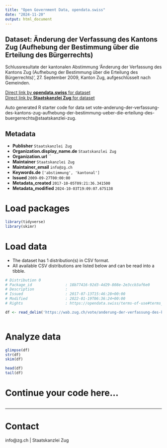 ```yaml
---
title: "Open Government Data, opendata.swiss"
date: "2024-11-20"
output: html_document
---
```


## Dataset: Änderung der Verfassung des Kantons Zug  (Aufhebung der Bestimmung über die Erteilung des Bürgerrechts)

Schlussresultate der kantonalen Abstimmung 'Änderung der Verfassung des Kantons Zug  (Aufhebung der Bestimmung über die Erteilung des Bürgerrechts)', 27. September 2009, Kanton Zug, aufgeschlüsselt nach Gemeinden.

[Direct link by **opendata.swiss** for dataset](https://opendata.swiss/de/dataset/anderung-der-verfassung-des-kantons-zug-aufhebung-der-bestimmung-uber-die-erteilung-des-burgerr)<br>
[Direct link by **Staatskanzlei Zug** for dataset](https://wab.zug.ch/vote/anderung-der-verfassung-des-kantons-zug-aufhebung-der-bestimmung-ueber-die-erteilung-des-buergerrechts/data)

Auto generated R starter code for data set vote-anderung-der-verfassung-des-kantons-zug-aufhebung-der-bestimmung-ueber-die-erteilung-des-buergerrechts@staatskanzlei-zug.

## Metadata

- **Publisher** `Staatskanzlei Zug`
- **Organization.display_name.de** `Staatskanzlei Zug`
- **Organization.url** ``
- **Maintainer** `Staatskanzlei Zug`
- **Maintainer_email** `info@zg.ch`
- **Keywords.de** `['abstimmung', 'kantonal']`
- **Issued** `2009-09-27T00:00:00`
- **Metadata_created** `2017-10-05T09:21:36.341500`
- **Metadata_modified** `2024-10-03T19:09:07.675138`


# Load packages

```r

library(tidyverse)
library(skimr)

```

# Load data

-   The dataset has 1 distribution(s) in CSV format.
-   All available CSV distributions are listed below and can be read into a tibble.

```r

# Distribution 0
# Package_id               : 18b77416-92d3-4d29-808e-2e3ccb3af6e0
# Description              : 
# Issued                   : 2017-07-13T15:46:28+00:00
# Modified                 : 2022-01-19T06:36:24+00:00
# Rights                   : https://opendata.swiss/terms-of-use#terms_by

df <- read_delim('https://wab.zug.ch/vote/anderung-der-verfassung-des-kantons-zug-aufhebung-der-bestimmung-ueber-die-erteilung-des-buergerrechts/data-csv')



```

# Analyze data

```r

glimpse(df)
str(df)
skim(df)

head(df)
tail(df)

```

# Continue your code here...

```r

```

------------------------------------------------------------------------

# Contact

info@zg.ch | Staatskanzlei Zug
